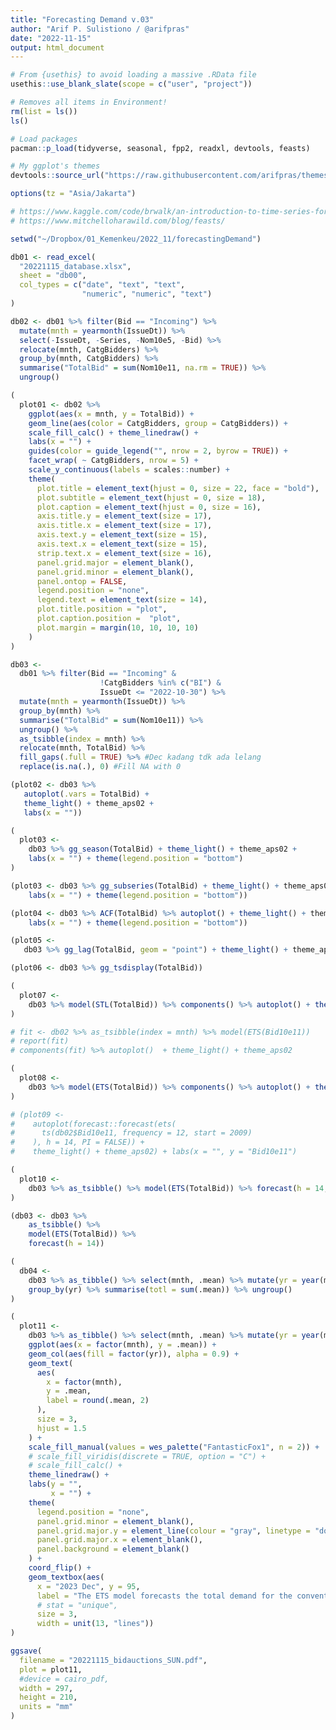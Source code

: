 ```yaml
---
title: "Forecasting Demand v.03"
author: "Arif P. Sulistiono / @arifpras"
date: "2022-11-15"
output: html_document
---
```


```r
# From {usethis} to avoid loading a massive .RData file
usethis::use_blank_slate(scope = c("user", "project"))

# Removes all items in Environment!
rm(list = ls())
ls()

# Load packages
pacman::p_load(tidyverse, seasonal, fpp2, readxl, devtools, feasts)

# My ggplot's themes
devtools::source_url("https://raw.githubusercontent.com/arifpras/themesAPS/main/themesAPS?raw=TRUE")

options(tz = "Asia/Jakarta")

# https://www.kaggle.com/code/brwalk/an-introduction-to-time-series-forecasting-in-r
# https://www.mitchelloharawild.com/blog/feasts/
```

```r
setwd("~/Dropbox/01_Kemenkeu/2022_11/forecastingDemand")
```

```r
db01 <- read_excel(
  "20221115_database.xlsx",
  sheet = "db00",
  col_types = c("date", "text", "text",
                "numeric", "numeric", "text")
)
```

```r
db02 <- db01 %>% filter(Bid == "Incoming") %>% 
  mutate(mnth = yearmonth(IssueDt)) %>% 
  select(-IssueDt, -Series, -Nom10e5, -Bid) %>% 
  relocate(mnth, CatgBidders) %>% 
  group_by(mnth, CatgBidders) %>% 
  summarise("TotalBid" = sum(Nom10e11, na.rm = TRUE)) %>% 
  ungroup()

(
  plot01 <- db02 %>%
    ggplot(aes(x = mnth, y = TotalBid)) +
    geom_line(aes(color = CatgBidders, group = CatgBidders)) +
    scale_fill_calc() + theme_linedraw() +
    labs(x = "") +
    guides(color = guide_legend("", nrow = 2, byrow = TRUE)) +
    facet_wrap( ~ CatgBidders, nrow = 5) +
    scale_y_continuous(labels = scales::number) +
    theme(
      plot.title = element_text(hjust = 0, size = 22, face = "bold"),
      plot.subtitle = element_text(hjust = 0, size = 18),
      plot.caption = element_text(hjust = 0, size = 16),
      axis.title.y = element_text(size = 17),
      axis.title.x = element_text(size = 17),
      axis.text.y = element_text(size = 15),
      axis.text.x = element_text(size = 15),
      strip.text.x = element_text(size = 16),
      panel.grid.major = element_blank(),
      panel.grid.minor = element_blank(),
      panel.ontop = FALSE,
      legend.position = "none",
      legend.text = element_text(size = 14),
      plot.title.position = "plot",
      plot.caption.position =  "plot",
      plot.margin = margin(10, 10, 10, 10)
    )
)
```

```r
db03 <-
  db01 %>% filter(Bid == "Incoming" &
                    !CatgBidders %in% c("BI") &
                    IssueDt <= "2022-10-30") %>%
  mutate(mnth = yearmonth(IssueDt)) %>%
  group_by(mnth) %>%
  summarise("TotalBid" = sum(Nom10e11)) %>%
  ungroup() %>%
  as_tsibble(index = mnth) %>%
  relocate(mnth, TotalBid) %>% 
  fill_gaps(.full = TRUE) %>% #Dec kadang tdk ada lelang
  replace(is.na(.), 0) #Fill NA with 0
```

```r
(plot02 <- db03 %>%
   autoplot(.vars = TotalBid) +
   theme_light() + theme_aps02 +
   labs(x = ""))
```

```r
(
  plot03 <-
    db03 %>% gg_season(TotalBid) + theme_light() + theme_aps02 +
    labs(x = "") + theme(legend.position = "bottom")
)
```

```r
(plot03 <- db03 %>% gg_subseries(TotalBid) + theme_light() + theme_aps02 +
    labs(x = "") + theme(legend.position = "bottom"))
```

```r
(plot04 <- db03 %>% ACF(TotalBid) %>% autoplot() + theme_light() + theme_aps02 +
    labs(x = "") + theme(legend.position = "bottom"))
```

```r
(plot05 <-
   db03 %>% gg_lag(TotalBid, geom = "point") + theme_light() + theme_aps02)
```

```r
(plot06 <- db03 %>% gg_tsdisplay(TotalBid))
```

```r
(
  plot07 <-
    db03 %>% model(STL(TotalBid)) %>% components() %>% autoplot() + theme_light() + theme_aps02
)
```

```r
# fit <- db02 %>% as_tsibble(index = mnth) %>% model(ETS(Bid10e11))
# report(fit)
# components(fit) %>% autoplot()  + theme_light() + theme_aps02

(
  plot08 <-
    db03 %>% model(ETS(TotalBid)) %>% components() %>% autoplot() + theme_light() + theme_aps02
)
```

```r
# (plot09 <-
#    autoplot(forecast::forecast(ets(
#      ts(db02$Bid10e11, frequency = 12, start = 2009)
#    ), h = 14, PI = FALSE)) +
#    theme_light() + theme_aps02) + labs(x = "", y = "Bid10e11")

(
  plot10 <-
    db03 %>% as_tsibble() %>% model(ETS(TotalBid)) %>% forecast(h = 14, PI = FALSE) %>% autoplot(db03) + theme_light() + theme_aps02 + labs(x = "")
)

(db03 <- db03 %>%
    as_tsibble() %>%
    model(ETS(TotalBid)) %>%
    forecast(h = 14))
```

```r
(
  db04 <-
    db03 %>% as_tibble() %>% select(mnth, .mean) %>% mutate(yr = year(mnth)) %>%
    group_by(yr) %>% summarise(totl = sum(.mean)) %>% ungroup()
)

(
  plot11 <-
    db03 %>% as_tibble() %>% select(mnth, .mean) %>% mutate(yr = year(mnth)) %>%
    ggplot(aes(x = factor(mnth), y = .mean)) +
    geom_col(aes(fill = factor(yr)), alpha = 0.9) +
    geom_text(
      aes(
        x = factor(mnth),
        y = .mean,
        label = round(.mean, 2)
      ),
      size = 3,
      hjust = 1.5
    ) +
    scale_fill_manual(values = wes_palette("FantasticFox1", n = 2)) +
    # scale_fill_viridis(discrete = TRUE, option = "C") +
    # scale_fill_calc() +
    theme_linedraw() +
    labs(y = "",
         x = "") +
    theme(
      legend.position = "none",
      panel.grid.minor = element_blank(),
      panel.grid.major.y = element_line(colour = "gray", linetype = "dotted"),
      panel.grid.major.x = element_blank(),
      panel.background = element_blank()
    ) +
    coord_flip() +
    geom_textbox(aes(
      x = "2023 Dec", y = 95,
      label = "The ETS model forecasts the total demand for the conventional bonds\\' auctions in the next year is <span style='color:red;'>± IDR902.86 trillion.</span> "),
      # stat = "unique",
      size = 3,
      width = unit(13, "lines"))
)

ggsave(
  filename = "20221115_bidauctions_SUN.pdf",
  plot = plot11,
  #device = cairo_pdf,
  width = 297,
  height = 210,
  units = "mm"
)
```

```r

```

